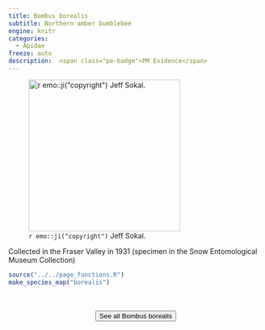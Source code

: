 ```yaml
---
title: Bombus borealis
subtitle: Northern amber bumblebee
engine: knitr
categories:
  - Apidae
freeze: auto
description:  <span class="pe-badge">PM Evidence</span>
---
```

![`r emo::ji("copyright")` Jeff Sokal.](https://inaturalist-open-data.s3.amazonaws.com/photos/329739045/medium.jpg){height=300}

Collected in the Fraser Valley in 1931 (specimen in the Snow Entomological Museum Collection)



```r
source("../../page_functions.R")
make_species_map("borealis")
```
<br><br>
<center>


<a href="https://inaturalist.ca/observations?place_id=any&quality_grade=research&subview=map&taxon_id=143854"><button type="button" class="btn btn-secondary">See all Bombus borealis <i class="fa-solid fa-arrow-up-right-from-square"></i> </button></a>
</center>
